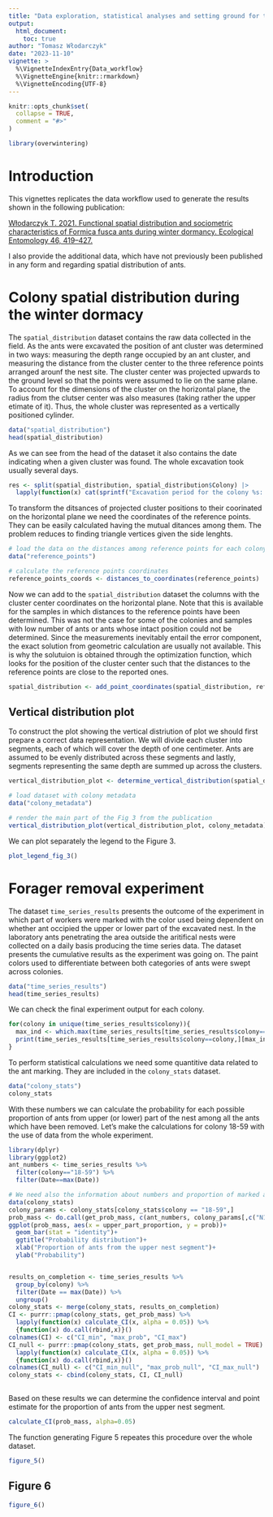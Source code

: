 ```yaml
---
title: "Data exploration, statistical analyses and setting ground for the plots"
output: 
  html_document:
    toc: true
author: "Tomasz Włodarczyk"
date: "2023-11-10"
vignette: >
  %\VignetteIndexEntry{Data_workflow}
  %\VignetteEngine{knitr::rmarkdown}
  %\VignetteEncoding{UTF-8}
---
```


```r
knitr::opts_chunk$set(
  collapse = TRUE,
  comment = "#>"
)
```

```r
library(overwintering)
```

# Introduction
This vignettes replicates the data workflow used to generate the results shown in the following publication:

[Włodarczyk T. 2021. Functional spatial distribution and sociometric characteristics of Formica fusca ants during winter dormancy. Ecological Entomology 46, 419–427.](https://resjournals.onlinelibrary.wiley.com/doi/10.1111/een.12983)

I also provide the additional data, which have not previously been published in any form and regarding spatial distribution of ants.

# Colony spatial distribution during the winter dormacy
The `spatial_distribution` dataset contains the raw data collected in the field. As the ants were excavated the position of ant cluster was determined in two ways: measuring the depth range occupied by an ant cluster, and measuring the distance from the cluster center to the three reference points arranged arounf the nest site. The cluster center was  projected upwards to the ground level so that the points were assumed to lie on the same plane. To account for the dimensions of the cluster on the horizontal plane, the radius from the clutser center was also measures (taking rather the upper etimate of it). Thus, the whole cluster was represented as a vertically positioned cylinder. 

```r
data("spatial_distribution")
head(spatial_distribution)
```

As we can see from the head of the dataset it also contains the date indicating when a given cluster was found. The whole excavation took usually several days.

```r
res <- split(spatial_distribution, spatial_distribution$Colony) |>
  lapply(function(x) cat(sprintf("Excavation period for the colony %s: %d days\n", x$Colony[1], as.integer(max(x$Date)-min(x$Date)+1))))

```

To transform the ditsances of projected cluster positions to their coorinated on the horizontal plane we need the coordinates of the reference points. They can be easily calculated having the mutual ditances among them. The problem reduces to finding triangle vertices given the side lenghts. 

```r
# load the data on the distances among reference points for each colony
data("reference_points")

# calculate the reference points coordinates
reference_points_coords <- distances_to_coordinates(reference_points)
```

Now we can add to the `spatial_distribution` dataset the columns with the cluster center coordinates on the horizontal plane. Note that this is available for the samples in which distances to the reference points have been determined. This was not the case for some of the colonies and samples with low number of ants or ants whose intact position could not be determined. Since the measurements inevitably entail the error component, the exact solution from geometric calculation are usually not available. This is why the solutuion is obtained through the optimization function, which looks for the position of the cluster center such that the distances to the reference points are close to the reported ones. 

```r
spatial_distribution <- add_point_coordinates(spatial_distribution, reference_points_coords)
```

## Vertical distribution plot
To construct the plot showing the vertical distriution of plot we should first prepare a correct data representation. We will divide each cluster into segments, each of which will cover the depth of one centimeter. Ants are assumed to be evenly distributed across these segments and lastly, segments representing the same depth are summed up across the clusters. 

```r
vertical_distribution_plot <- determine_vertical_distribution(spatial_distribution)

# load dataset with colony metadata
data("colony_metadata")

# render the main part of the Fig 3 from the publication
vertical_distribution_plot(vertical_distribution_plot, colony_metadata)
```

We can plot separately the legend to the Figure 3.
```r
plot_legend_fig_3()
```

# Forager removal experiment

The dataset `time_series_results` presents the outcome of the experiment in which part of workers were marked with the color used being dependent on whether ant occipied the upper or lower part of the excavated nest. In the laboratory ants penetrating the area outside the aritifical nests were collected on a daily basis producing the time series data. The dataset presents the cumulative results as the experiment was going on. The paint colors used to differentiate between both categories of ants were swept across colonies. 

```r
data("time_series_results")
head(time_series_results)
```
 
We can check the final experiment output for each colony.

```r
for(colony in unique(time_series_results$colony)){
  max_ind <- which.max(time_series_results[time_series_results$colony==colony,"Date"])
  print(time_series_results[time_series_results$colony==colony,][max_ind,,drop=FALSE])
}
```

To perform statistical calculations we need some quantitive data related to the ant marking. They are included in the `colony_stats` dataset.

```r
data("colony_stats")
colony_stats
```

With these numbers we can calculate the probability for each possible proportion of ants from upper (or lower) part of the nest among
all the ants which have been removed. Let's make the calculations for colony 18-59 with the use of data from the whole experiment.
```r
library(dplyr)
library(ggplot2)
ant_numbers <- time_series_results %>% 
  filter(colony=="18-59") %>% 
  filter(Date==max(Date)) 

# We need also the information about numbers and proportion of marked ants in the colony.
data(colony_stats)
colony_params <- colony_stats[colony_stats$colony == "18-59",]
prob_mass <- do.call(get_prob_mass, c(ant_numbers, colony_params[,c("N1", "N2", "marked_1", "marked_2")]))
ggplot(prob_mass, aes(x = upper_part_proportion, y = prob))+
  geom_bar(stat = "identity")+
  ggtitle("Probability distribution")+
  xlab("Proportion of ants from the upper nest segment")+
  ylab("Probability")


results_on_completion <- time_series_results %>%
  group_by(colony) %>%
  filter(Date == max(Date)) %>%
  ungroup()
colony_stats <- merge(colony_stats, results_on_completion)
CI <- purrr::pmap(colony_stats, get_prob_mass) %>%
  lapply(function(x) calculate_CI(x, alpha = 0.05)) %>% 
  {function(x) do.call(rbind,x)}()
colnames(CI) <- c("CI_min", "max_prob", "CI_max")
CI_null <- purrr::pmap(colony_stats, get_prob_mass, null_model = TRUE) %>%
  lapply(function(x) calculate_CI(x, alpha = 0.05)) %>% 
  {function(x) do.call(rbind,x)}()
colnames(CI_null) <- c("CI_min_null", "max_prob_null", "CI_max_null")
colony_stats <- cbind(colony_stats, CI, CI_null)
  
```

Based on these results we can determine the confidence interval and point estimate for the proportion of ants from the upper nest segment. 

```r
calculate_CI(prob_mass, alpha=0.05)
```

The function generating Figure 5 repeates this procedure over the whole dataset.

```r
figure_5()
```

## Figure 6
```r
figure_6()
```